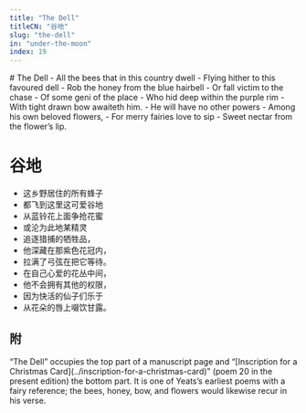 ```yaml
---
title: "The Dell"
titleCN: "谷地"
slug: "the-dell"
in: "under-the-moon"
index: 19
---
```


<PoemContent>

<PoemSection>
# The Dell
- All the bees that in this country dwell
- Flying hither to this favoured dell
- Rob the honey from the blue hairbell
- Or fall victim to the chase
- Of some geni of the place
- Who hid deep within the purple rim
- With tight drawn bow awaiteth him.
- He will have no other powers
- Among his own beloved flowers,
- For merry fairies love to sip
- Sweet nectar from the flower’s lip.

</PoemSection>

<PoemSection>

# 谷地
- 这乡野居住的所有蜂子
- 都飞到这里这可爱谷地
- 从蓝铃花上面争抢花蜜
- 或沦为此地某精灵
- 追逐猎捕的牺牲品，
- 他深藏在那紫色花冠内，
- 拉满了弓弦在把它等待。
- 在自己心爱的花丛中间，
- 他不会拥有其他的权限，
- 因为快活的仙子们乐于
- 从花朵的唇上啜饮甘露。

</PoemSection>

</PoemContent>

<PoemTranslator translator="傅浩"/>

## 附

<PoemAppendix source="George Bornstein—">
<PoemFootnote>
“The Dell” occupies the top part of a manuscript page and “[Inscription for a Christmas Card](../inscription-for-a-christmas-card)” (poem 20 in the present edition) the bottom part. It is one of Yeats’s earliest poems with a fairy reference; the bees, honey, bow, and flowers would likewise recur in his verse.
</PoemFootnote>
</PoemAppendix>
